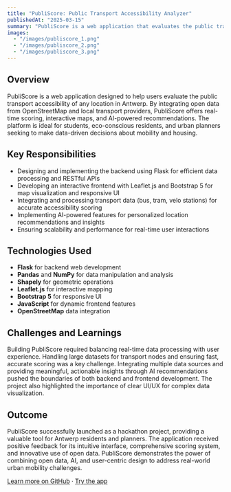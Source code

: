 ```yaml
---
title: "PubliScore: Public Transport Accessibility Analyzer"
publishedAt: "2025-03-15"
summary: "PubliScore is a web application that evaluates the public transport accessibility of locations in Antwerp. It features an interactive map, real-time scoring, and AI-powered recommendations, helping users make informed decisions about housing, sustainability, and urban planning. Developed during the Agentic Hackathon I, PubliScore leverages open data and advanced algorithms to provide actionable insights for residents, students, and city planners."
images:
  - "/images/publiscore_1.png"
  - "/images/publiscore_2.png"
  - "/images/publiscore_3.png"
---
```


## Overview

PubliScore is a web application designed to help users evaluate the public transport accessibility of any location in Antwerp. By integrating open data from OpenStreetMap and local transport providers, PubliScore offers real-time scoring, interactive maps, and AI-powered recommendations. The platform is ideal for students, eco-conscious residents, and urban planners seeking to make data-driven decisions about mobility and housing.

## Key Responsibilities

- Designing and implementing the backend using Flask for efficient data processing and RESTful APIs
- Developing an interactive frontend with Leaflet.js and Bootstrap 5 for map visualization and responsive UI
- Integrating and processing transport data (bus, tram, velo stations) for accurate accessibility scoring
- Implementing AI-powered features for personalized location recommendations and insights
- Ensuring scalability and performance for real-time user interactions

## Technologies Used

- **Flask** for backend web development
- **Pandas** and **NumPy** for data manipulation and analysis
- **Shapely** for geometric operations
- **Leaflet.js** for interactive mapping
- **Bootstrap 5** for responsive UI
- **JavaScript** for dynamic frontend features
- **OpenStreetMap** data integration

## Challenges and Learnings

Building PubliScore required balancing real-time data processing with user experience. Handling large datasets for transport nodes and ensuring fast, accurate scoring was a key challenge. Integrating multiple data sources and providing meaningful, actionable insights through AI recommendations pushed the boundaries of both backend and frontend development. The project also highlighted the importance of clear UI/UX for complex data visualization.

## Outcome

PubliScore successfully launched as a hackathon project, providing a valuable tool for Antwerp residents and planners. The application received positive feedback for its intuitive interface, comprehensive scoring system, and innovative use of open data. PubliScore demonstrates the power of combining open data, AI, and user-centric design to address real-world urban mobility challenges.

[Learn more on GitHub](https://github.com/TroteaTeodor/PubliScore) · [Try the app](https://api.teodor-trotea.com/) 